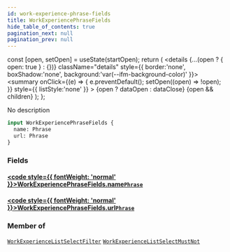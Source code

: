 ```yaml
---
id: work-experience-phrase-fields
title: WorkExperiencePhraseFields
hide_table_of_contents: true
pagination_next: null
pagination_prev: null
---
```







  const [open, setOpen] = useState(startOpen);
  return (
    <details {...(open ? { open: true } : {})} className="details" style={{ border:'none', boxShadow:'none', background:'var(--ifm-background-color)' }}>
      <summary
        onClick={(e) => {
          e.preventDefault();
          setOpen((open) => !open);
        }}
        style={{ listStyle:'none' }}
      >
      {open ? dataOpen : dataClose}
      </summary>
      {open && children}
    </details>
  );
};




No description


```graphql
input WorkExperiencePhraseFields {
  name: Phrase
  url: Phrase
}
```




### Fields

#### [<code style={{ fontWeight: 'normal' }}>WorkExperiencePhraseFields.<b>name</b></code>](#)<Bullet />[`Phrase`](/cris/inputs/phrase) <Badge class="secondary" text="input"/>
> 
> 

#### [<code style={{ fontWeight: 'normal' }}>WorkExperiencePhraseFields.<b>url</b></code>](#)<Bullet />[`Phrase`](/cris/inputs/phrase) <Badge class="secondary" text="input"/>
> 
> 



### Member of

[`WorkExperienceListSelectFilter`](/cris/inputs/work-experience-list-select-filter)  <Badge class="secondary" text="input"/><Bullet />[`WorkExperienceListSelectMustNot`](/cris/inputs/work-experience-list-select-must-not)  <Badge class="secondary" text="input"/>

